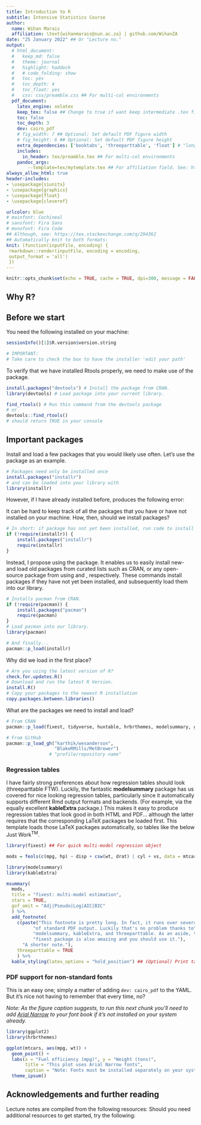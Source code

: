 ```yaml
---
title: Introduction to R
subtitle: Intensive Statistics Course
author:
  name: Wihan Marais
  affiliation: \text{wihanmarais@sun.ac.za} | github.com/WihanZA
date: "25 January 2022" ## Or "Lecture no."
output: 
  # html_document:
  #   keep_md: false
  #   theme: journal
  #   highlight: haddock
  #   # code_folding: show
  #   toc: yes
  #   toc_depth: 4
  #   toc_float: yes
  #   css: css/preamble.css ## For multi-col environments
  pdf_document:
    latex_engine: xelatex
    keep_tex: false ## Change to true if want keep intermediate .tex file
    toc: false
    toc_depth: 3
    dev: cairo_pdf
    # fig_width: 7 ## Optional: Set default PDF figure width
    # fig_height: 6 ## Optional: Set default PDF figure height
    extra_dependencies: ['booktabs', 'threeparttable', 'float'] # "longtable"
    includes:
      in_header: tex/preamble.tex ## For multi-col environments
    pandoc_args:
        --template=tex/mytemplate.tex ## For affiliation field. See: https://bit.ly/2T191uZ
always_allow_html: true
header-includes:
- \usepackage{siunitx}
- \usepackage{graphicx}
- \usepackage{float}
- \usepackage{cleveref}

urlcolor: blue
# mainfont: Cochineal
# sansfont: Fira Sans
# monofont: Fira Code
## Although, see: https://tex.stackexchange.com/q/294362
## Automatically knit to both formats:
knit: (function(inputFile, encoding) {
 rmarkdown::render(inputFile, encoding = encoding, 
 output_format = 'all') 
 })
---
```


```r
knitr::opts_chunk$set(echo = TRUE, cache = TRUE, dpi=300, message = FALSE, warning = FALSE)
```

\graphicspath{ {./images/} }

## Why R?

\begin{enumerate}
\item R is free and open-source.
\begin{itemize}
\item At the time of writing, a new \href{https://www.quantec.co.za/store/}{Stata 17 annual license} is priced between R11,670 and R21,280 excluding VAT.
\item Free upgrades, updates and dissemination.
\item Availability of helpful resources like \textbf{\href{https://stackoverflow.com/}{stackoverflow}}. \end{itemize}
\item R uses \textbf{packages}
\begin{itemize}
\item R consists of Base-R coupled with third-party libraries of pre-written code, or packages.
\item \textbf{CRAN}, or The Comprehensive R Archive Network, is a network of ftp (file transfer protocol) and web servers around the world that store identical, up-to-date, versions of code and documentation for R.
\item More on this later.
\end{itemize}
\item R uses predictive coding (Ctrl/Cmd + Space is very useful).


\includegraphics[width=\textwidth]{pred_text}
\item R is compatible with Markdown.
\begin{itemize}
\item These lecture notes were created as a `.Rmd` file using \textbf{R Markdown}, RStudio's native authoring framework for data science.
\item See this \href{https://rmarkdown.rstudio.com/lesson-1.html}{1-minute video summary} of what R Markdown entails.
\end{itemize}
\end{enumerate}

## Before we start

You need the following installed on your machine:
\begin{itemize}
\item \textbf{\href{https://cran.r-project.org/}{R}} or Base-R.

"R is a freely available language and environment for statistical computing and graphics which provides a wide variety of statistical and graphical techniques: linear and nonlinear modelling, statistical tests, time series analysis, classification, clustering, etc."

\item \textbf{\href{https://www.rstudio.com/}{RStudio}}

"RStudio is an integrated development environment (IDE) for R. It includes a console, syntax-highlighting editor that supports direct code execution, as well as tools for plotting, history, debugging and workspace management."

\item \textbf{\href{https://cran.r-project.org/bin/windows/Rtools/rtools40.html}{Rtools}}

Select the Rtools download link for the relevant version of R installed on your machine. To determine the version currently installed, run the following code in your console. First, highlight the line of code you would like to run and Ctrl/Cmd + Enter to run.
\end{itemize}

```r
sessionInfo()[1]$R.version$version.string

# IMPORTANT:
# Take care to check the box to have the installer 'edit your path'
```

To verify that we have installed Rtools properly, we need to make use of the \verb|devtools| package.
```r
install.packages("devtools") # Install the package from CRAN.
library(devtools) # Load package into your current library.

find_rtools() # Run this command from the devtools package
# or
devtools::find_rtools() 
# should return TRUE in your console
```
## Important packages

Install and load a few packages that you would likely use often. Let's use the \verb|installr| package as an example.

```r
# Packages need only be installed once
install.packages("installr")
# and can be loaded into your library with
library(installr)
```

However, if I have already installed \verb|installr| before, \verb|install.packages()| produces the following error:
\begin{figure}[H]
\includegraphics{install_pac}
\centering
\end{figure}

It can be hard to keep track of all the packages that you have or have not installed on your machine. How, then, should we install packages?

```r
# In short: if package has not yet been installed, run code to install
if (!require(installr)) {
    install.packages("installr")
    require(installr)
}
```

Instead, I propose using the \verb|pacman| package. It enables us to easily install new- and load old packages from curated lists such as CRAN, or any open-source package from \textbf{\href{https://github.com/}{GitHub}} using \verb|p_load()| and \verb|p_load_gh()|, respectively. These commands install packages if they have not yet been installed, and subsequently load them into our library. 

```r
# Installs pacman from CRAN.
if (!require(pacman)) {
    install.packages("pacman")
    require(pacman)
}
# Load pacman into our library.
library(pacman)

# And finally...
pacman::p_load(installr)
```

Why did we load \verb|installr| in the first place?

```r
# Are you using the latest version of R?
check.for.updates.R()  
# Download and run the latest R Version.
install.R()
# Copy your packages to the newest R installation
copy.packages.between.libraries()
```

What are the packages we need to install and load?
```r
# From CRAN
pacman::p_load(fixest, tidyverse, huxtable, hrbrthemes, modelsummary, glue)

# From GitHub
pacman::p_load_gh("karthik/wesanderson",
                  "BlakeRMills/MetBrewer")
                # "profile/repository name"
```









### Regression tables

I have fairly strong preferences about how regression tables should look (threeparttable FTW). Luckily, the fantastic **modelsummary** package has us covered for nice looking regression tables, particularly since it automatically supports different Rmd output formats and backends. (For example, via the equally excellent **kableExtra** package.) This makes it easy to produce regression tables that look good in both HTML and PDF... although the latter requires that the corresponding LaTeX packages be loaded first. This template loads those LaTeX packages automatically, so tables like the below Just Work^TM^.

```r
library(fixest) ## For quick multi-model regression object

mods = feols(c(mpg, hp) ~ disp + csw(wt, drat) | cyl + vs, data = mtcars)

library(modelsummary)
library(kableExtra)

msummary(
  mods, 
  title = "fixest: multi-model estimation", 
  stars = TRUE,
  gof_omit = "Adj|Pseudo|Log|AIC|BIC"
  ) %>%
  add_footnote(
    c(paste("This footnote is pretty long. In fact, it runs over several lines",
          "of standard PDF output. Luckily that's no problem thanks to",
          "modelsummary, kableExtra, and threeparttable. As an aside, the",
          "fixest package is also amazing and you should use it."),
      "A shorter note."),
    threeparttable = TRUE
    ) %>%
  kable_styling(latex_options = "hold_position") ## (Optional) Print table directly below code
```

### PDF support for non-standard fonts

This is an easy one; simply a matter of adding `dev: cairo_pdf` to the YAML. But it's nice not having to remember that every time, no?

*Note: As the figure caption suggests, to run this next chunk you'll need to add [Arial Narrow](https://docs.microsoft.com/en-us/typography/font-list/arial-narrow) to your font book if it's not installed on your system already.*

```r
library(ggplot2)
library(hrbrthemes)

ggplot(mtcars, aes(mpg, wt)) +
  geom_point() +
  labs(x = "Fuel efficiency (mpg)", y = "Weight (tons)",
       title = "This plot uses Arial Narrow fonts",
       caption = "Note: Fonts must be installed separately on your system.") + 
  theme_ipsum()
```

## Acknowledgements and further reading

Lecture notes are compiled from the following resources:
\begin{itemize}
\item \textit{\href{https://raw.githack.com/grantmcdermott/R-intro/master/rIntro.html}{R intro}} (2018) by Grant R. McDermott and Ed Rubin.
\item \textit{\href{https://datsci.nfkatzke.com/posts/2019-07-24-practical-1-getting-you-started/}{Data Science for Economics and Finance: Getting you staRted}} (2021) by N.F. Katzke.
\end{itemize}
Should you need additional resources to get started, try the following:
\begin{itemize}
\item \href{https://www.statmethods.net/}{Quick-R}
\item \href{https://stata2r.github.io/}{Stata2R}
\item \href{https://stat447.com/}{Data Science Programming Methods (STAT 447)} by Dirk Eddelbuettel (University of Illinois)
\item \href{https://www.rstudio.com/resources/cheatsheets/}{RStudio Cheatsheets}
\item \href{https://github.com/uo-ec607/lectures}{Data Science for Economists (EC 607)} by  Grant McDermott (University of Oregon)
\item Use your student credentials to sign up for a \href{https://education.github.com/pack}{GitHub Pro} account. 
\item Download \href{https://desktop.github.com/}{GitHub Desktop} for free and use version control for all your projects.
\end{itemize}
 

 



